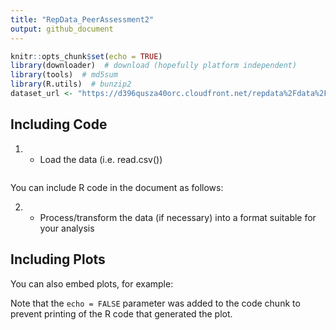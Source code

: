 ```yaml
---
title: "RepData_PeerAssessment2"
output: github_document
---
```


```r
knitr::opts_chunk$set(echo = TRUE)
library(downloader)  # download (hopefully platform independent)
library(tools)  # md5sum
library(R.utils)  # bunzip2
dataset_url <- "https://d396qusza40orc.cloudfront.net/repdata%2Fdata%2FStormData.csv.bz2"
```

## Including Code 


1) - Load the data (i.e. read.csv())
```r

```

You can include R code in the document as follows:

2) - Process/transform the data (if necessary) into a format suitable for your analysis


## Including Plots

You can also embed plots, for example:


Note that the `echo = FALSE` parameter was added to the code chunk to prevent printing of the R code that generated the plot.
